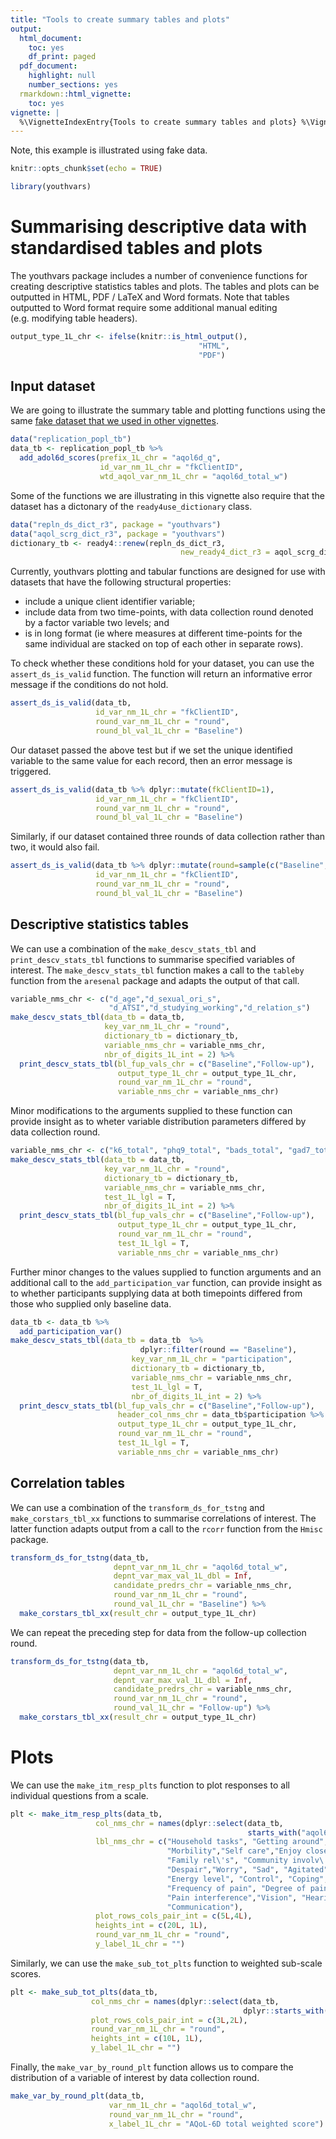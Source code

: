 ```yaml
---
title: "Tools to create summary tables and plots"
output:
  html_document:
    toc: yes
    df_print: paged
  pdf_document:
    highlight: null
    number_sections: yes
  rmarkdown::html_vignette:
    toc: yes
vignette: |
  %\VignetteIndexEntry{Tools to create summary tables and plots} %\VignetteEncoding{UTF-8} %\VignetteEngine{knitr::rmarkdown}
---
```


Note, this example is illustrated using fake data.

```r
knitr::opts_chunk$set(echo = TRUE)
```
```r
library(youthvars)
```

# Summarising descriptive data with standardised tables and plots
The youthvars package includes a number of convenience functions for creating descriptive statistics tables and plots. The tables and plots can be outputted in HTML, PDF / LaTeX and Word formats. Note that tables outputted to Word format require some additional manual editing (e.g. modifying table headers).

```r
output_type_1L_chr <- ifelse(knitr::is_html_output(),
                                          "HTML",
                                          "PDF")
```

## Input dataset
We are going to illustrate the summary table and plotting functions using the same [fake dataset that we used in other vignettes](Replication_DS.html).

```r
data("replication_popl_tb")
data_tb <- replication_popl_tb %>%
  add_adol6d_scores(prefix_1L_chr = "aqol6d_q",
                    id_var_nm_1L_chr = "fkClientID",
                    wtd_aqol_var_nm_1L_chr = "aqol6d_total_w")
```

Some of the functions we are illustrating in this vignette also require that the dataset has a dictonary of the `ready4use_dictionary` class.

```r
data("repln_ds_dict_r3", package = "youthvars")
data("aqol_scrg_dict_r3", package = "youthvars")
dictionary_tb <- ready4::renew(repln_ds_dict_r3,
                                      new_ready4_dict_r3 = aqol_scrg_dict_r3)
```

Currently, youthvars plotting and tabular functions are designed for use with datasets that have the following structural properties:

 - include a unique client identifier variable;
 - include data from two time-points, with data collection round denoted by a  factor variable two levels; and
 - is in long format (ie where measures at different time-points for the same individual are stacked on top of each other in separate rows). 

To check whether these conditions hold for your dataset, you can use the `assert_ds_is_valid` function. The function will return an informative error message if the conditions do not hold.

```r
assert_ds_is_valid(data_tb,
                   id_var_nm_1L_chr = "fkClientID",
                   round_var_nm_1L_chr = "round",
                   round_bl_val_1L_chr = "Baseline")
```

Our dataset passed the above test but if we set the unique identified variable to the same value for each record, then an error message is triggered.

```r
assert_ds_is_valid(data_tb %>% dplyr::mutate(fkClientID=1),
                   id_var_nm_1L_chr = "fkClientID",
                   round_var_nm_1L_chr = "round",
                   round_bl_val_1L_chr = "Baseline")
```

Similarly, if our dataset contained three rounds of data collection rather than two, it would also fail.

```r
assert_ds_is_valid(data_tb %>% dplyr::mutate(round=sample(c("Baseline","Mid","End"), size = nrow(data_tb), replace = T)),
                   id_var_nm_1L_chr = "fkClientID",
                   round_var_nm_1L_chr = "round",
                   round_bl_val_1L_chr = "Baseline")
```

## Descriptive statistics tables
We can use a combination of the `make_descv_stats_tbl` and `print_descv_stats_tbl` functions to summarise specified variables of interest. The `make_descv_stats_tbl` function makes a call to the `tableby` function from the `aresenal` package and adapts the output of that call.

```r
variable_nms_chr <- c("d_age","d_sexual_ori_s",
                      "d_ATSI","d_studying_working","d_relation_s")
make_descv_stats_tbl(data_tb = data_tb, 
                     key_var_nm_1L_chr = "round",
                     dictionary_tb = dictionary_tb,
                     variable_nms_chr = variable_nms_chr,
                     nbr_of_digits_1L_int = 2) %>%
  print_descv_stats_tbl(bl_fup_vals_chr = c("Baseline","Follow-up"),
                        output_type_1L_chr = output_type_1L_chr,
                        round_var_nm_1L_chr = "round",
                        variable_nms_chr = variable_nms_chr)
```

Minor modifications to the arguments supplied to these function can provide insight as to wheter variable distribution parameters differed by data collection round.

```r
variable_nms_chr <- c("k6_total", "phq9_total", "bads_total", "gad7_total")
make_descv_stats_tbl(data_tb = data_tb, 
                     key_var_nm_1L_chr = "round",
                     dictionary_tb = dictionary_tb,
                     variable_nms_chr = variable_nms_chr,
                     test_1L_lgl = T,
                     nbr_of_digits_1L_int = 2) %>%
  print_descv_stats_tbl(bl_fup_vals_chr = c("Baseline","Follow-up"),
                        output_type_1L_chr = output_type_1L_chr,
                        round_var_nm_1L_chr = "round",
                        test_1L_lgl = T,
                        variable_nms_chr = variable_nms_chr)
```

Further minor changes to the values supplied to function arguments and an additional call to the `add_participation_var` function, can provide insight as to whether participants supplying data at both timepoints differed from those who supplied only baseline data.

```r
data_tb <- data_tb %>%
  add_participation_var() 
make_descv_stats_tbl(data_tb = data_tb  %>%
                             dplyr::filter(round == "Baseline"), 
                           key_var_nm_1L_chr = "participation",
                           dictionary_tb = dictionary_tb,
                           variable_nms_chr = variable_nms_chr,
                           test_1L_lgl = T,
                           nbr_of_digits_1L_int = 2) %>%
  print_descv_stats_tbl(bl_fup_vals_chr = c("Baseline","Follow-up"),
                        header_col_nms_chr = data_tb$participation %>% unique(),
                        output_type_1L_chr = output_type_1L_chr,
                        round_var_nm_1L_chr = "round",
                        test_1L_lgl = T,
                        variable_nms_chr = variable_nms_chr)
```

## Correlation tables
We can use a combination of the `transform_ds_for_tstng` and `make_corstars_tbl_xx` functions to summarise correlations of interest. The latter function adapts output from a call to the `rcorr` function from the `Hmisc` package.

```r
transform_ds_for_tstng(data_tb,
                       depnt_var_nm_1L_chr = "aqol6d_total_w",
                       depnt_var_max_val_1L_dbl = Inf,
                       candidate_predrs_chr = variable_nms_chr,
                       round_var_nm_1L_chr = "round",
                       round_val_1L_chr = "Baseline") %>%
  make_corstars_tbl_xx(result_chr = output_type_1L_chr)
```

We can repeat the preceding step for data from the follow-up collection round.

```r
transform_ds_for_tstng(data_tb,
                       depnt_var_nm_1L_chr = "aqol6d_total_w",
                       depnt_var_max_val_1L_dbl = Inf,
                       candidate_predrs_chr = variable_nms_chr,
                       round_var_nm_1L_chr = "round",
                       round_val_1L_chr = "Follow-up") %>%
  make_corstars_tbl_xx(result_chr = output_type_1L_chr)
```

# Plots
We can use the `make_itm_resp_plts` function to plot responses to all individual questions from a scale.

```r
plt <- make_itm_resp_plts(data_tb,
                   col_nms_chr = names(dplyr::select(data_tb,
                                                     starts_with("aqol6d_q"))),
                   lbl_nms_chr = c("Household tasks", "Getting around",
                                   "Morbility","Self care","Enjoy close rel\'s",
                                   "Family rel\'s", "Community involv\'t",
                                   "Despair","Worry", "Sad", "Agitated",
                                   "Energy level", "Control", "Coping",
                                   "Frequency of pain", "Degree of pain",
                                   "Pain interference","Vision", "Hearing",
                                   "Communication"),
                   plot_rows_cols_pair_int = c(5L,4L),
                   heights_int = c(20L, 1L),
                   round_var_nm_1L_chr = "round",
                   y_label_1L_chr = "")
```

Similarly, we can use the `make_sub_tot_plts` function to weighted sub-scale scores.

```r
plt <- make_sub_tot_plts(data_tb,
                  col_nms_chr = names(dplyr::select(data_tb,
                                                    dplyr::starts_with("vD"))),
                  plot_rows_cols_pair_int = c(3L,2L),
                  round_var_nm_1L_chr = "round",
                  heights_int = c(10L, 1L),
                  y_label_1L_chr = "")
```

Finally, the `make_var_by_round_plt` function allows us to compare the distribution of a variable of interest by data collection round.

```r
make_var_by_round_plt(data_tb,
                      var_nm_1L_chr = "aqol6d_total_w",
                      round_var_nm_1L_chr = "round",
                      x_label_1L_chr = "AQoL-6D total weighted score")
```

